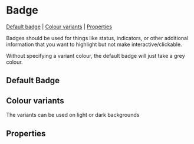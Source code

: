 
# Badge

[Default badge](#default-badge) | [Colour variants](#colour-variants) | [Properties](#properties)

Badges should be used for things like status, indicators, or other additional information that you want to highlight but not make interactive/clickable.

Without specifying a variant colour, the default badge will just take a grey colour.

## Default Badge

<Preview>
  <Story id="components-badge--default-badge" />
</Preview>

## Colour variants

The variants can be used on light or dark backgrounds

<Preview>
  <Story id="components-badge--colour-variants" />
</Preview>

## Properties

<Props of={Badge} />
